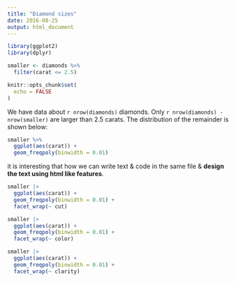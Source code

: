 ```yaml
---
title: "Diamond sizes"
date: 2016-08-25
output: html_document
---
```


```r
library(ggplot2)
library(dplyr)

smaller <- diamonds %>% 
  filter(carat <= 2.5)

knitr::opts_chunk$set(
  echo = FALSE
)
```


We have data about `r nrow(diamonds)` diamonds. Only 
`r nrow(diamonds) - nrow(smaller)` are larger than
2.5 carats. The distribution of the remainder is shown
below:

```r
smaller %>% 
  ggplot(aes(carat)) + 
  geom_freqpoly(binwidth = 0.01)
```

it is interesting that how we can write text & code in the same file & <b>design the text using html like features</b>. 

```r
smaller |>
  ggplot(aes(carat)) +
  geom_freqpoly(binwidth = 0.01) +
  facet_wrap(~ cut)

smaller |>
  ggplot(aes(carat)) +
  geom_freqpoly(binwidth = 0.01) +
  facet_wrap(~ color)

smaller |>
  ggplot(aes(carat)) +
  geom_freqpoly(binwidth = 0.01) +
  facet_wrap(~ clarity)

```

